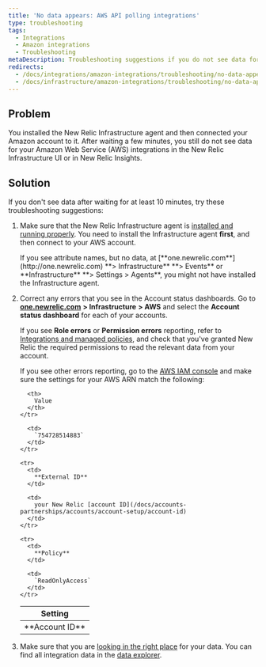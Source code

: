 ```yaml
---
title: 'No data appears: AWS API polling integrations'
type: troubleshooting
tags:
  - Integrations
  - Amazon integrations
  - Troubleshooting
metaDescription: Troubleshooting suggestions if you do not see data for your Amazon/AWS integrations in the New Relic Infrastructure UI.
redirects:
  - /docs/integrations/amazon-integrations/troubleshooting/no-data-appears-aws-integrations
  - /docs/infrastructure/amazon-integrations/troubleshooting/no-data-appears-amazonaws-integrations
---
```


## Problem

You installed the New Relic Infrastructure agent and then connected your Amazon account to it. After waiting a few minutes, you still do not see data for your Amazon Web Service (AWS) integrations in the New Relic Infrastructure UI or in New Relic Insights.

## Solution

If you don't see data after waiting for at least 10 minutes, try these troubleshooting suggestions:

1. Make sure that the New Relic Infrastructure agent is [installed and running properly](/docs/infrastructure/new-relic-infrastructure/troubleshooting/no-data-appears-infrastructure). You need to install the Infrastructure agent **first**, and then connect to your AWS account.

   <Callout variant="tip">
     If you see attribute names, but no data, at [**one.newrelic.com**](http://one.newrelic.com) **> Infrastructure** **> Events** or **Infrastructure** **> Settings > Agents**, you might not have installed the Infrastructure agent.
   </Callout>
2. Correct any errors that you see in the Account status dashboards. Go to [**one.newrelic.com**](http://one.newrelic.com) **> Infrastructure** **> AWS** and select the **Account status dashboard** for each of your accounts.

   If you see **Role errors** or **Permission errors** reporting, refer to [Integrations and managed policies](/docs/integrations/amazon-integrations/getting-started/integrations-managed-policies), and check that you've granted New Relic the required permissions to read the relevant data from your account.

   If you see other errors reporting, go to the [AWS IAM console](https://console.aws.amazon.com/iam/home?#/roles) and make sure the settings for your AWS ARN match the following:

   <table>
     <thead>
       <tr>
         <th>
           Setting
         </th>

         <th>
           Value
         </th>
       </tr>
     </thead>

     <tbody>
       <tr>
         <td>
           **Account ID**
         </td>

         <td>
           `754728514883`
         </td>
       </tr>

       <tr>
         <td>
           **External ID**
         </td>

         <td>
           your New Relic [account ID](/docs/accounts-partnerships/accounts/account-setup/account-id)
         </td>
       </tr>

       <tr>
         <td>
           **Policy**
         </td>

         <td>
           `ReadOnlyAccess`
         </td>
       </tr>
     </tbody>
   </table>
3. Make sure that you are [looking in the right place](/docs/infrastructure/integrations-getting-started/getting-started/understand-integration-data-data-types#metric) for your data. You can find all integration data in the [data explorer](/docs/query-your-data/explore-query-data/data-explorer/introduction-data-explorer).

